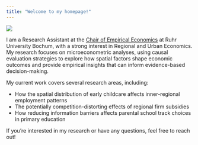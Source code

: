 ```yaml
---
title: "Welcome to my homepage!"
---
```


::: {.grid}

::: {.g-col-4}

![](images/profile.png)

:::

::: {.g-col-8}
I am a Research Assistant at the [Chair of Empirical Economics](https://www2.wiwi.rub.de/en/chairs/empirische-wirtschaftsforschung-en/){target="_blank"} at Ruhr University Bochum, with a strong interest in Regional and Urban Economics. My research focuses on microeconometric analyses, using causal evaluation strategies to explore how spatial factors shape economic outcomes and provide empirical insights that can inform evidence-based decision-making.

My current work covers several research areas, including:

- How the spatial distribution of early childcare affects inner-regional employment patterns
- The potentially competition-distorting effects of regional firm subsidies
- How reducing information barriers affects parental school track choices in primary education

If you're interested in my research or have any questions, feel free to reach out!
:::

:::



